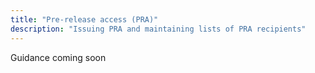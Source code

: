 ```yaml
---
title: "Pre-release access (PRA)"
description: "Issuing PRA and maintaining lists of PRA recipients"
---
```


Guidance coming soon